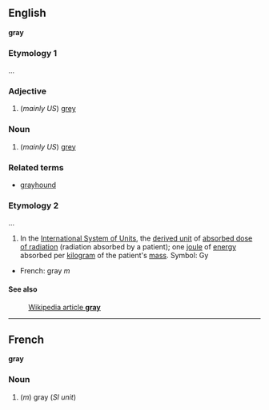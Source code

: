 ==English==
'''gray'''

===Etymology 1===

...

===Adjective===

#(''mainly US'') [[grey]]

===Noun===

#(''mainly US'') [[grey]]

===Related terms===
*[[grayhound]]

===Etymology 2===

...

#In the [[International System of Units]], the [[derived unit]] of [[absorbed dose of radiation]] (radiation absorbed by a patient); one [[joule]] of [[energy]] absorbed per [[kilogram]] of the patient's [[mass]].  Symbol: Gy

*French: gray ''m''

====See also====
:[[en:gray_(unit)|Wikipedia article '''gray''']]

----
==French==
'''gray'''

===Noun===

#(''m'') gray (''SI unit'')